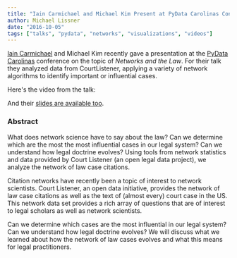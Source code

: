 ```yaml
---
title: "Iain Carmichael and Michael Kim Present at PyData Carolinas Conference"
author: Michael Lissner
date: "2016-10-05"
tags: ["talks", "pydata", "networks", "visualizations", "videos"]
---
```



[Iain Carmichael][ic] and Michael Kim recently gave a presentation at the [PyData Carolinas][1] conference on the topic of *Networks and the Law*. For their talk they analyzed data from CourtListener, applying a variety of network algorithms to identify important or influential cases. 
 
Here's the video from the talk:

<YouTubeVideo src="https://www.youtube.com/embed/AP7_godzwVI"></YouTubeVideo>

And their [slides are available too][slides].

### Abstract

What does network science have to say about the law? Can we determine which are the most the most influential cases in our legal system? Can we understand how legal doctrine evolves? Using tools from network statistics and data provided by Court Listener (an open legal data project), we analyze the network of law case citations.

Citation networks have recently been a topic of interest to network scientists. Court Listener, an open data initiative, provides the network of law case citations as well as the text of (almost every) court case in the US. This network data set provides a rich array of questions that are of interest to legal scholars as well as network scientists.

Can we determine which cases are the most influential in our legal system? Can we understand how legal doctrine evolves? We will discuss what we learned about how the network of law cases evolves and what this means for legal practitioners.

[1]: http://pydata.org/carolinas2016/
[slides]: /pptx/networks-and-the-law.pptx
[ic]: http://iaincarmichael.web.unc.edu/
